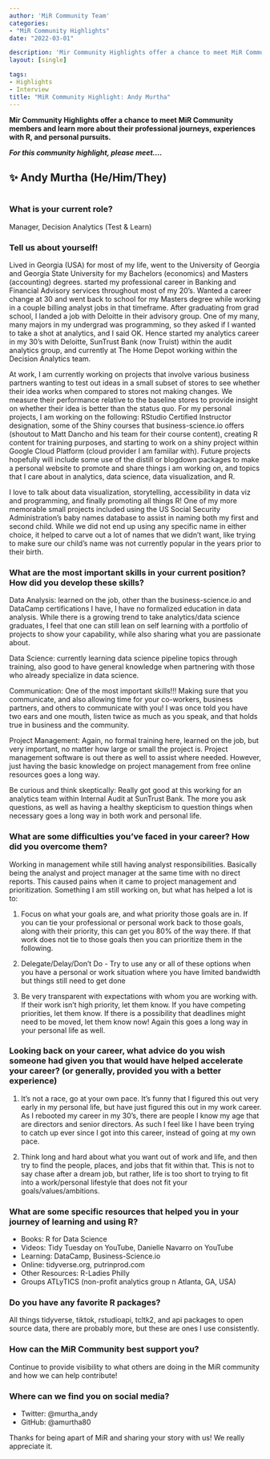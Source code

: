 ```yaml
---
author: 'MiR Community Team'
categories:
- "MiR Community Highlights"
date: "2022-03-01"

description: 'Mir Community Highlights offer a chance to meet MiR Community members and learn more about their professional journeys, experiences with R, and personal pursuits.'
layout: [single]

tags:
- Highlights
- Interview
title: "MiR Community Highlight: Andy Murtha"
---
```



**Mir Community Highlights offer a chance to meet MiR Community members and learn more about their professional journeys, experiences with R, and personal pursuits.**

***For this community highlight, please meet....***

## ✨  Andy Murtha  (He/Him/They)


![]()

### What is your current role?

Manager, Decision Analytics (Test & Learn)


### Tell us about yourself! 	

Lived in Georgia (USA) for most of my life, went to the University of Georgia and Georgia State University for my Bachelors (economics) and Masters (accounting) degrees. started my professional career in Banking and Financial Advisory services throughout most of my 20's. Wanted a career change at 30 and went back to school for my Masters degree while working in a couple billing analyst jobs in that timeframe. After graduating from grad school, I landed a job with Deloitte in their advisory group. One of my many, many majors in my undergrad was programming, so they asked if I wanted to take a shot at analytics, and I said OK. Hence started my analytics career in my 30's with Deloitte, SunTrust Bank (now Truist) within the audit analytics group, and currently at The Home Depot working within the Decision Analytics team. 

At work, I am currently working on projects that involve various business partners wanting to test out ideas in a small subset of stores to see whether their idea works when compared to stores not making changes. We measure their performance relative to the baseline stores to provide insight on whether their idea is better than the status quo. For my personal projects, I am working on the following: RStudio Certified Instructor designation, some of the Shiny courses that business-science.io offers (shoutout to Matt Dancho and his team for their course content), creating R content for training purposes, and starting to work on a shiny project within Google Cloud Platform (cloud provider I am famiilar with). Future projects hopefully will include some use of the distill or blogdown packages to make a personal website to promote and share things i am working on, and topics that I care about in analytics, data science, data visualization, and R.

I love to talk about data visualization, storytelling, accessibility in data viz and programming, and finally promoting all things R! One of my more memorable small projects included using the US Social Security Administration's baby names database to assist in naming both my first and second child. While we did not end up using any specific name in either choice, it helped to carve out a lot of names that we didn't want, like trying to make sure our child's name was not currently popular in the years prior to their birth.


### What are the most important skills in your current position? How did you develop these skills?

Data Analysis: learned on the job, other than the business-science.io and DataCamp certifications I have, I have no formalized education in data analysis. While there is a growing trend to take analytics/data science graduates, I feel that one can still lean on self learning with a portfolio of projects to show your capability, while also sharing what you are passionate about.

Data Science: currently learning data science pipeline topics through training, also good to have general knowledge when partnering with those who already specialize in data 
science.

Communication: One of the most important skills!!! Making sure that you communicate, and also allowing time for your co-workers, business partners, and others to communicate with you! I was once told you have two ears and one mouth, listen twice as much as you speak, and that holds true in business and the community.

Project Management: Again, no formal training here, learned on the job, but very important, no matter how large or small the project is. Project management software is out there as well to assist where needed. However, just having the basic knowledge on project management from free online resources goes a long way.

Be curious and think skeptically: Really got good at this working for an analytics team within Internal Audit at SunTrust Bank. The more you ask questions, as well as having a healthy skepticism to question things when necessary goes a long way in both work and personal life.



### What are some difficulties you've faced in your career? How did you overcome them?

Working in management while still having analyst responsibilities. Basically being the analyst and project manager at the same time with no direct reports. This caused pains when it came to project management and prioritization. Something I am still working on, but what has helped a lot is to:

1) Focus on what your goals are, and what priority those goals are in. If you can tie your professional or personal work back to those goals, along with their priority, this can get you 80% of the way there. If that work does not tie to those goals then you can prioritize them in the following.

2) Delegate/Delay/Don't Do - Try to use any or all of these options when you have a personal or work situation where you have limited bandwidth but things still need to get done

3) Be very transparent with expectations with whom you are working with. If their work isn't high priority, let them know. If you have competing priorities, let them know. If there is a possibility that deadlines might need to be moved, let them know now! Again this goes a long way in your personal life as well.




### Looking back on your career, what advice do you wish someone had given you that would have helped accelerate your career? (or generally, provided you with a better experience)

1) It's not a race, go at your own pace. It's funny that I figured this out very early in my personal life, but have just figured this out in my work career. As I rebooted my career in my 30's, there are people I know my age that are directors and senior directors. As such I feel like I have been trying to catch up ever since I got into this career, instead of going at my own pace.

2) Think long and hard about what you want out of work and life, and then try to find the people, places, and jobs that fit within that. This is not to say chase after a dream job, but rather, life is too short to trying to fit into a work/personal lifestyle that does not fit your goals/values/ambitions.




### What are some specific resources that helped you in your journey of learning and using R?

- Books: R for Data Science
- Videos: Tidy Tuesday on YouTube, Danielle Navarro on YouTube
- Learning: DataCamp, Business-Science.io
- Online: tidyverse.org, putrinprod.com
- Other Resources: R-Ladies Philly
- Groups ATLyTICS (non-profit analytics group n Atlanta, GA, USA)


### Do you have any favorite R packages?

All things tidyverse, tiktok, rstudioapi, tcltk2, and api packages to open source data, there are probably more, but these are ones I use consistently.


### How can the MiR Community best support you?

Continue to provide visibility to what others are doing in the MiR community and how we can help contribute!


### Where can we find you on social media?

- Twitter: @murtha_andy 
- GitHub: @amurtha80


Thanks for being apart of MiR and sharing your story with us! We really appreciate it.


